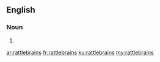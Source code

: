 ==English==

===Noun===
{{head|en}}

# {{plural of|rattlebrain}}

[[ar:rattlebrains]]
[[fr:rattlebrains]]
[[ku:rattlebrains]]
[[my:rattlebrains]]